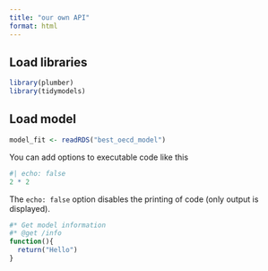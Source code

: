 ```yaml
---
title: "our own API"
format: html
---
```


## Load libraries

```r
library(plumber)
library(tidymodels)
```


## Load model

```r
model_fit <- readRDS("best_oecd_model")
```

You can add options to executable code like this 

```r
#| echo: false
2 * 2
```

The `echo: false` option disables the printing of code (only output is displayed).



```r
#* Get model information
#* @get /info
function(){
  return("Hello")
}
```
